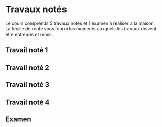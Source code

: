 # Travaux notés {-}

Le cours comprends 5 travaux notés et 1 examen à réaliser à la maison.  
La feuille de route vous fourni les moments auxquels les travaux doivent être entrepris et remis.

## Travail noté 1 {-}
## Travail noté 2 {-}
## Travail noté 3 {-}
## Travail noté 4 {-}
## Examen {-}
